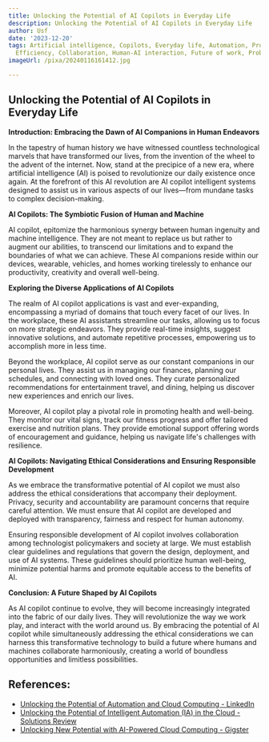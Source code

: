 ```yaml
---
title: Unlocking the Potential of AI Copilots in Everyday Life
description: Unlocking the Potential of AI Copilots in Everyday Life
author: Usf
date: '2023-12-20'
tags: Artificial intelligence, Copilots, Everyday life, Automation, Productivity,
  Efficiency, Collaboration, Human-AI interaction, Future of work, Problem-solving
imageUrl: /pixa/20240116161412.jpg

---
```

## Unlocking the Potential of AI Copilots  in Everyday Life

**Introduction: Embracing the Dawn of AI Companions in Human Endeavors**

In the tapestry of human history we have witnessed countless technological marvels that have transformed our lives, from the  invention of the wheel to the advent of  the internet. Now, stand  at the precipice of a new  era, where artificial intelligence (AI) is poised to revolutionize  our daily existence once again. At the forefront of this AI revolution are AI copilot intelligent systems designed to assist us in various aspects of our lives—from mundane tasks to complex decision-making.

**AI  Copilots: The Symbiotic Fusion of Human  and Machine**

AI copilot, epitomize the harmonious  synergy between human ingenuity and machine intelligence. They are not  meant  to replace us but rather to augment our abilities, to transcend our  limitations and  to expand the  boundaries of what we can achieve. These AI companions reside within our  devices, wearable, vehicles, and homes working tirelessly  to enhance our productivity, creativity and overall well-being.

**Exploring the Diverse Applications  of AI Copilots**

The realm of AI copilot applications is vast and  ever-expanding, encompassing a myriad of domains that touch every facet of our lives. In the workplace, these AI assistants streamline our tasks, allowing us to  focus on  more strategic  endeavors. They provide real-time insights, suggest innovative solutions, and automate repetitive processes, empowering us to  accomplish more  in less time.

Beyond the workplace, AI copilot serve as our constant  companions in our personal lives. They assist us in managing our finances, planning our schedules, and connecting with loved  ones. They curate personalized recommendations for entertainment travel, and dining, helping us discover new experiences and  enrich our lives.

Moreover, AI copilot play  a pivotal role in promoting health  and well-being. They monitor  our vital signs, track our fitness progress and offer  tailored exercise  and  nutrition plans. They  provide  emotional support offering words  of encouragement  and guidance, helping us navigate  life's  challenges with resilience.

**AI Copilots:  Navigating Ethical  Considerations and Ensuring Responsible Development**

As we embrace the transformative potential of AI copilot we must also address  the ethical considerations that accompany their deployment. Privacy, security and accountability  are paramount concerns that require careful attention. We must ensure that AI copilot are developed and deployed with transparency, fairness and respect for  human autonomy.

Ensuring responsible development of AI copilot  involves collaboration among technologist policymakers and society at large. We must establish  clear guidelines and regulations that govern  the design, deployment, and use of AI systems. These guidelines should prioritize human well-being, minimize  potential harms and promote equitable access to the benefits of AI.

**Conclusion: A Future Shaped by AI Copilots**

As AI copilot continue to evolve, they will become increasingly integrated into the fabric of our daily lives. They will revolutionize the way we work play, and interact with the world around us. By embracing the potential of AI copilot while simultaneously addressing the ethical considerations we can harness this  transformative technology to build a future where humans and  machines collaborate harmoniously, creating a world of boundless opportunities and limitless possibilities.

## References:
- [Unlocking the Potential of Automation and Cloud Computing - LinkedIn](https://www.linkedin.com/pulse/unlocking-potential-automation-cloud-computing-ric-acevedo-dpqie?trk=article-ssr-frontend-pulse_more-articles_related-content-card)
- [Unlocking the Potential of Intelligent Automation (IA) in the Cloud - Solutions Review](https://solutionsreview.com/business-process-management/unlocking-the-potential-of-intelligent-automation-ia-in-the-cloud/)
- [Unlocking New Potential with AI-Powered Cloud Computing - Gigster](https://gigster.com/blog/ai-powered-cloud-computing/)
